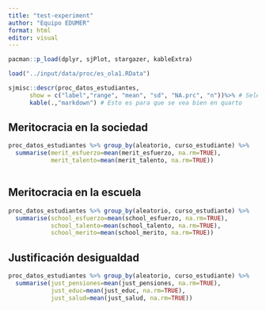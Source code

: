 ```yaml
---
title: "test-experiment"
author: "Equipo EDUMER"
format: html
editor: visual
---
```


```r
pacman::p_load(dplyr, sjPlot, stargazer, kableExtra)

load("../input/data/proc/es_ola1.RData")

```

```r
sjmisc::descr(proc_datos_estudiantes,
      show = c("label","range", "mean", "sd", "NA.prc", "n"))%>% # Selecciona estadísticos
      kable(.,"markdown") # Esto es para que se vea bien en quarto
```

## Meritocracia en la sociedad

```r
proc_datos_estudiantes %>% group_by(aleatorio, curso_estudiante) %>% 
  summarise(merit_esfuerzo=mean(merit_esfuerzo, na.rm=TRUE),
            merit_talento=mean(merit_talento, na.rm=TRUE))
  
```

## Meritocracia en la escuela

```r
proc_datos_estudiantes %>% group_by(aleatorio, curso_estudiante) %>% 
  summarise(school_esfuerzo=mean(school_esfuerzo, na.rm=TRUE),
            school_talento=mean(school_talento, na.rm=TRUE),
            school_merito=mean(school_merito, na.rm=TRUE))
```

## Justificación desigualdad

```r
proc_datos_estudiantes %>% group_by(aleatorio, curso_estudiante) %>% 
  summarise(just_pensiones=mean(just_pensiones, na.rm=TRUE),
            just_educ=mean(just_educ, na.rm=TRUE),
            just_salud=mean(just_salud, na.rm=TRUE))
```
